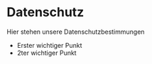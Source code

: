 
<SEO title="Datenschutz" />

# Datenschutz

Hier stehen unsere Datenschutzbestimmungen

* Erster wichtiger Punkt
* 2ter wichtiger Punkt
